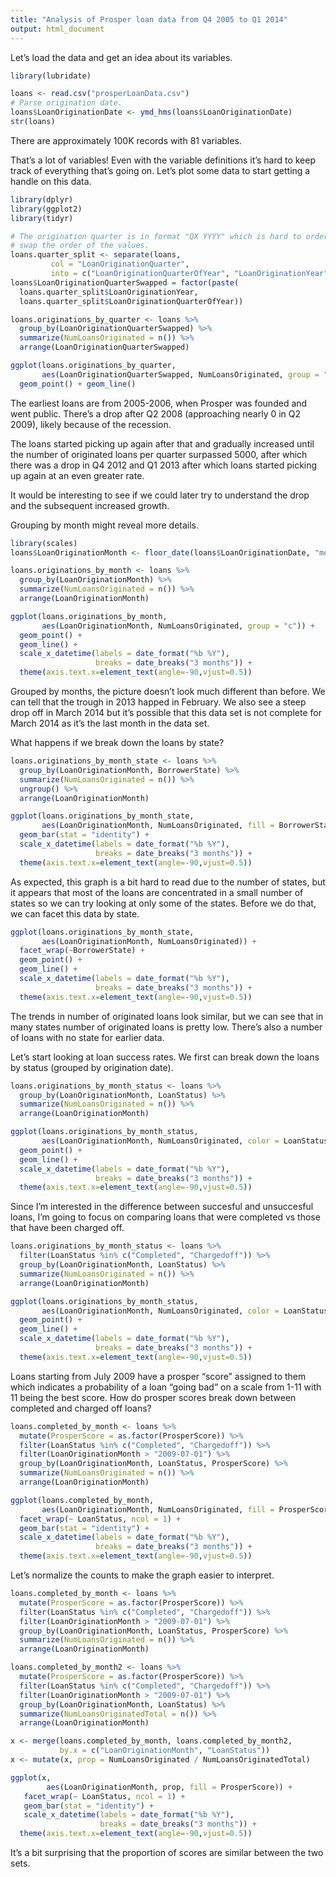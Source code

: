 ```yaml
---
title: "Analysis of Prosper loan data from Q4 2005 to Q1 2014"
output: html_document
---
```


Let's load the data and get an idea about its variables.

```r
library(lubridate)

loans <- read.csv("prosperLoanData.csv")
# Parse origination date.
loans$LoanOriginationDate <- ymd_hms(loans$LoanOriginationDate)
str(loans)
```

There are approximately 100K records with 81 variables. 

That's a lot of variables! Even with the variable definitions it's hard to keep
track of everything that's going on. Let's plot some data to start getting a 
handle on this data.


```r
library(dplyr)
library(ggplot2)
library(tidyr)

# The origination quarter is in format "QX YYYY" which is hard to order so let's
# swap the order of the values.
loans.quarter_split <- separate(loans, 
         col = "LoanOriginationQuarter", 
         into = c("LoanOriginationQuarterOfYear", "LoanOriginationYear"))
loans$LoanOriginationQuarterSwapped = factor(paste(
  loans.quarter_split$LoanOriginationYear, 
  loans.quarter_split$LoanOriginationQuarterOfYear))

loans.originations_by_quarter <- loans %>%
  group_by(LoanOriginationQuarterSwapped) %>%
  summarize(NumLoansOriginated = n()) %>%
  arrange(LoanOriginationQuarterSwapped)

ggplot(loans.originations_by_quarter, 
       aes(LoanOriginationQuarterSwapped, NumLoansOriginated, group = "c")) +
  geom_point() + geom_line()
```

The earliest loans are from 2005-2006, when Prosper was founded and went public.
There's a drop after Q2 2008 (approaching nearly 0 in Q2 2009), likely because 
of the recession. 

The loans started picking up again after that and gradually
increased until the number of originated loans per quarter surpassed 5000, after 
which there was a drop in Q4 2012 and Q1 2013 after which loans started picking 
up again at an even greater rate. 

It would be interesting to see if we could later try to understand the drop and
the subsequent increased growth.

Grouping by month might reveal more details.

```r
library(scales)
loans$LoanOriginationMonth <- floor_date(loans$LoanOriginationDate, "month")

loans.originations_by_month <- loans %>%
  group_by(LoanOriginationMonth) %>%
  summarize(NumLoansOriginated = n()) %>%
  arrange(LoanOriginationMonth)

ggplot(loans.originations_by_month, 
       aes(LoanOriginationMonth, NumLoansOriginated, group = "c")) +
  geom_point() + 
  geom_line() +
  scale_x_datetime(labels = date_format("%b %Y"), 
                   breaks = date_breaks("3 months")) +
  theme(axis.text.x=element_text(angle=-90,vjust=0.5))
```

Grouped by months, the picture doesn't look much different than before. 
We can tell that the trough in 2013 happed in February. We also see a steep drop
off in March 2014 but it's possible that this data set is not complete for March
2014 as it's the last month in the data set.

What happens if we break down the loans by state? 
```r
loans.originations_by_month_state <- loans %>%
  group_by(LoanOriginationMonth, BorrowerState) %>%
  summarize(NumLoansOriginated = n()) %>%
  ungroup() %>%
  arrange(LoanOriginationMonth)

ggplot(loans.originations_by_month_state, 
       aes(LoanOriginationMonth, NumLoansOriginated, fill = BorrowerState)) +
  geom_bar(stat = "identity") + 
  scale_x_datetime(labels = date_format("%b %Y"), 
                   breaks = date_breaks("3 months")) +
  theme(axis.text.x=element_text(angle=-90,vjust=0.5))
```

As expected, this graph is a bit hard to read due to the number of states, but 
it appears that most of the loans are concentrated in a small number of states
so we can try looking at only some of the states. Before we do that, we can 
facet this data by state.

```r
ggplot(loans.originations_by_month_state, 
       aes(LoanOriginationMonth, NumLoansOriginated)) +
  facet_wrap(~BorrowerState) +
  geom_point() + 
  geom_line() +
  scale_x_datetime(labels = date_format("%b %Y"), 
                   breaks = date_breaks("3 months")) +
  theme(axis.text.x=element_text(angle=-90,vjust=0.5))
```

The trends in number of originated loans look similar, but we can see that in 
many states number of originated loans is pretty low. There's also a number of
loans with no state for earlier data.

Let's start looking at loan success rates. We first can break down the loans by 
status (grouped by origination date).

```r
loans.originations_by_month_status <- loans %>%
  group_by(LoanOriginationMonth, LoanStatus) %>%
  summarize(NumLoansOriginated = n()) %>%
  arrange(LoanOriginationMonth)

ggplot(loans.originations_by_month_status, 
       aes(LoanOriginationMonth, NumLoansOriginated, color = LoanStatus)) +
  geom_point() + 
  geom_line() +
  scale_x_datetime(labels = date_format("%b %Y"), 
                   breaks = date_breaks("3 months")) +
  theme(axis.text.x=element_text(angle=-90,vjust=0.5))
```

Since I'm interested in the difference between succesful and unsuccesful loans, 
I'm going to focus on comparing loans that were completed vs those that have 
been charged off.

```r
loans.originations_by_month_status <- loans %>%
  filter(LoanStatus %in% c("Completed", "Chargedoff")) %>%
  group_by(LoanOriginationMonth, LoanStatus) %>%
  summarize(NumLoansOriginated = n()) %>%
  arrange(LoanOriginationMonth)

ggplot(loans.originations_by_month_status, 
       aes(LoanOriginationMonth, NumLoansOriginated, color = LoanStatus)) +
  geom_point() + 
  geom_line() +
  scale_x_datetime(labels = date_format("%b %Y"), 
                   breaks = date_breaks("3 months")) +
  theme(axis.text.x=element_text(angle=-90,vjust=0.5))
```

Loans starting from July 2009 have a prosper "score" assigned to them which
indicates a probability of a loan "going bad" on a scale from 1-11 with 11 being
the best score. How do prosper scores break down between completed and charged
off loans?

```r
loans.completed_by_month <- loans %>%
  mutate(ProsperScore = as.factor(ProsperScore)) %>%
  filter(LoanStatus %in% c("Completed", "Chargedoff")) %>%
  filter(LoanOriginationMonth > "2009-07-01") %>%
  group_by(LoanOriginationMonth, LoanStatus, ProsperScore) %>%
  summarize(NumLoansOriginated = n()) %>%
  arrange(LoanOriginationMonth)

ggplot(loans.completed_by_month, 
       aes(LoanOriginationMonth, NumLoansOriginated, fill = ProsperScore)) +
  facet_wrap(~ LoanStatus, ncol = 1) +
  geom_bar(stat = "identity") + 
  scale_x_datetime(labels = date_format("%b %Y"), 
                   breaks = date_breaks("3 months")) +
  theme(axis.text.x=element_text(angle=-90,vjust=0.5))
```

Let's normalize the counts to make the graph easier to interpret.

```r
loans.completed_by_month <- loans %>%
  mutate(ProsperScore = as.factor(ProsperScore)) %>%
  filter(LoanStatus %in% c("Completed", "Chargedoff")) %>%
  filter(LoanOriginationMonth > "2009-07-01") %>%
  group_by(LoanOriginationMonth, LoanStatus, ProsperScore) %>%
  summarize(NumLoansOriginated = n()) %>%
  arrange(LoanOriginationMonth)

loans.completed_by_month2 <- loans %>%
  mutate(ProsperScore = as.factor(ProsperScore)) %>%
  filter(LoanStatus %in% c("Completed", "Chargedoff")) %>%
  filter(LoanOriginationMonth > "2009-07-01") %>%
  group_by(LoanOriginationMonth, LoanStatus) %>%
  summarize(NumLoansOriginatedTotal = n()) %>%
  arrange(LoanOriginationMonth)

x <- merge(loans.completed_by_month, loans.completed_by_month2, 
           by.x = c("LoanOriginationMonth", "LoanStatus"))
x <- mutate(x, prop = NumLoansOriginated / NumLoansOriginatedTotal)

ggplot(x, 
        aes(LoanOriginationMonth, prop, fill = ProsperScore)) +
   facet_wrap(~ LoanStatus, ncol = 1) +
   geom_bar(stat = "identity") + 
   scale_x_datetime(labels = date_format("%b %Y"), 
                    breaks = date_breaks("3 months")) +
  theme(axis.text.x=element_text(angle=-90,vjust=0.5))
```

It's a bit surprising that the proportion of scores are similar between the two 
sets.
